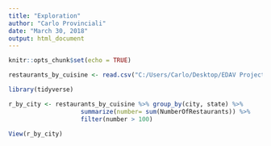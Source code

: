 ```yaml
---
title: "Exploration"
author: "Carlo Provinciali"
date: "March 30, 2018"
output: html_document
---
```


```r
knitr::opts_chunk$set(echo = TRUE)
```

```r
restaurants_by_cuisine <- read.csv("C:/Users/Carlo/Desktop/EDAV Project/number of restaurants by cuisine.csv")
```

```r
library(tidyverse)

r_by_city <- restaurants_by_cuisine %>% group_by(city, state) %>%
                    summarize(number= sum(NumberOfRestaurants)) %>%
                    filter(number > 100)

View(r_by_city)
```

